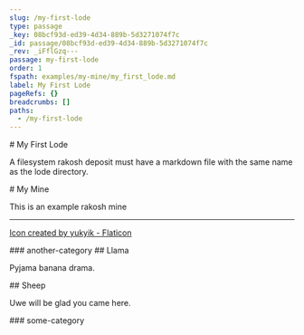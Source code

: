 ```yaml
---
slug: /my-first-lode
type: passage
_key: 08bcf93d-ed39-4d34-889b-5d3271074f7c
_id: passage/08bcf93d-ed39-4d34-889b-5d3271074f7c
_rev: _iFflGzq---
passage: my-first-lode
order: 1
fspath: examples/my-mine/my_first_lode.md
label: My First Lode
pageRefs: {}
breadcrumbs: []
paths:
  - /my-first-lode
---
```


<NuggetArea>
<Passage slug="/my-first-lode" type="passage" _key="08bcf93d-ed39-4d34-889b-5d3271074f7c" _id="passage/08bcf93d-ed39-4d34-889b-5d3271074f7c" _rev="_iFflGzq---" passage="my-first-lode" order="1" fspath="examples/my-mine/my_first_lode.md" label="My First Lode" paths="/my-first-lode">
<NuggetBody>
# My First Lode

A filesystem rakosh deposit must have a markdown file with the same name as the lode directory.

</NuggetBody>
</Passage>

<NuggetsInbound>
</NuggetsInbound>
<NuggetsOutbound>
</NuggetsOutbound>
</NuggetArea>
<PassagesInbound>
<Passage direction="inbound" type="passage" _key="adit" _id="passage/adit" _rev="_iFflGzq--_" fs_layout="1.2" fspath="examples/my-mine/my-mine.md" passage="." label="My Mine" schema_version="1.1" paths="" slug="/">
<NuggetBody>
# My Mine

This is an example rakosh mine

***

[Icon created by yukyik - Flaticon](https://www.flaticon.com/free-icons/alphabet)

</NuggetBody>
</Passage>

</PassagesInbound>
<PassagesOutbound>
<Passage direction="outbound" type="passage" _key="12019882" _id="passage/12019882" _rev="_iFflGzq--A" label="another-category" passage="another-category" fspath="examples/my-mine/my-first-lode/another-category" paths="/my-first-lode/another-category" slug="/my-first-lode/another-category">
<NuggetBody>
### another-category

</NuggetBody>
</Passage>

<Passage direction="outbound" type="passage" _key="30f7842a-97a9-4f5b-b1ad-d54d1b937722" _id="passage/30f7842a-97a9-4f5b-b1ad-d54d1b937722" _rev="_iFflG0C---" passage="llama" fspath="examples/my-mine/my-first-lode/llama.md" label="Llama" paths="/my-first-lode/llama" slug="/my-first-lode/llama">
<NuggetBody>
## Llama

Pyjama banana drama.

</NuggetBody>
</Passage>

<Passage direction="outbound" type="passage" _key="72422e64-7ac4-4a18-a284-a4f9be1cc8ee" _id="passage/72422e64-7ac4-4a18-a284-a4f9be1cc8ee" _rev="_iFflG0K---" passage="sheep" fspath="examples/my-mine/my-first-lode/sheep.md" label="Sheep" paths="/my-first-lode/sheep" slug="/my-first-lode/sheep">
<NuggetBody>
## Sheep

Uwe will be glad you came here.

</NuggetBody>
</Passage>

<Passage direction="outbound" type="passage" _key="12019925" _id="passage/12019925" _rev="_iFflG0S--A" label="some-category" passage="some-category" fspath="examples/my-mine/my-first-lode/some-category" paths="/my-first-lode/some-category" slug="/my-first-lode/some-category">
<NuggetBody>
### some-category

</NuggetBody>
</Passage>

</PassagesOutbound>